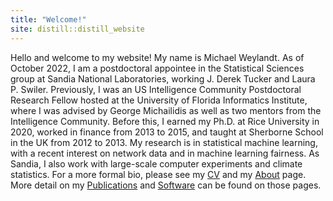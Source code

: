 ```yaml
---
title: "Welcome!"
site: distill::distill_website
---
```


Hello and welcome to my website! My name is Michael Weylandt.
As of October 2022, I am a postdoctoral appointee in the
Statistical Sciences group at Sandia National Laboratories,
working J. Derek Tucker and Laura P. Swiler. Previously, I was
an US Intelligence Community Postdoctoral Research Fellow hosted
at the University of Florida Informatics Institute, where I was
advised by George Michailidis as well as two mentors from the
Intelligence Community. Before this, I earned my Ph.D. at Rice
University in 2020, worked in finance from 2013 to 2015,
and taught at Sherborne School in the UK from 2012 to 2013.
My research is in statistical machine learning, with a recent
interest on network data and in machine learning fairness. As Sandia,
I also work with large-scale computer experiments and climate statistics.
For a more formal bio, please see my [CV](assets/Weylandt_CV.pdf) and my
[About](about.html) page. More detail on my
[Publications](publications.html) and [Software](software.html) can be
found on those pages.
